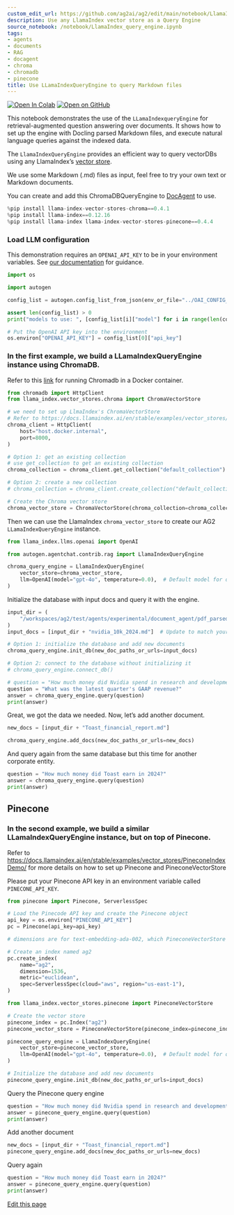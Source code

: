 ```yaml
---
custom_edit_url: https://github.com/ag2ai/ag2/edit/main/notebook/LlamaIndex_query_engine.ipynb
description: Use any LlamaIndex vector store as a Query Engine
source_notebook: /notebook/LlamaIndex_query_engine.ipynb
tags:
- agents
- documents
- RAG
- docagent
- chroma
- chromadb
- pinecone
title: Use LLamaIndexQueryEngine to query Markdown files
---
```


<a href="https://colab.research.google.com/github/ag2ai/ag2/blob/main/notebook/LlamaIndex_query_engine.ipynb" class="colab-badge" target="_blank"><img noZoom src="https://colab.research.google.com/assets/colab-badge.svg" alt="Open In Colab" /></a>
<a href="https://github.com/ag2ai/ag2/blob/main/notebook/LlamaIndex_query_engine.ipynb" class="github-badge" target="_blank"><img noZoom src="https://img.shields.io/badge/Open%20on%20GitHub-grey?logo=github" alt="Open on GitHub" /></a>




This notebook demonstrates the use of the `LLamaIndexqueryEngine` for
retrieval-augmented question answering over documents. It shows how to
set up the engine with Docling parsed Markdown files, and execute
natural language queries against the indexed data.

The `LlamaIndexQueryEngine` provides an efficient way to query vectorDBs
using any LlamaIndex’s [vector
store](https://docs.llamaindex.ai/en/stable/module_guides/storing/vector_stores/).

We use some Markdown (.md) files as input, feel free to try your own
text or Markdown documents.

You can create and add this ChromaDBQueryEngine to
[DocAgent](https://docs.ag2.ai/docs/user-guide/reference-agents/docagent)
to use.

```python
%pip install llama-index-vector-stores-chroma==0.4.1
%pip install llama-index==0.12.16
%pip install llama-index llama-index-vector-stores-pinecone==0.4.4
```

### Load LLM configuration

This demonstration requires an `OPENAI_API_KEY` to be in your
environment variables. See [our
documentation](https://docs.ag2.ai/docs/user-guide/basic-concepts/llm-configuration/llm-configuration#environment-variables)
for guidance.

```python
import os

import autogen

config_list = autogen.config_list_from_json(env_or_file="../OAI_CONFIG_LIST")

assert len(config_list) > 0
print("models to use: ", [config_list[i]["model"] for i in range(len(config_list))])

# Put the OpenAI API key into the environment
os.environ["OPENAI_API_KEY"] = config_list[0]["api_key"]
```

### In the first example, we build a LLamaIndexQueryEngine instance using ChromaDB. 

Refer to this
[link](https://docs.trychroma.com/production/containers/docker) for
running Chromadb in a Docker container.

```python
from chromadb import HttpClient
from llama_index.vector_stores.chroma import ChromaVectorStore

# we need to set up LlmaIndex's ChromaVectorStore
# Refer to https://docs.llamaindex.ai/en/stable/examples/vector_stores/chroma_metadata_filter/ for more information
chroma_client = HttpClient(
    host="host.docker.internal",
    port=8000,
)

# Option 1: get an existing collection
# use get_collection to get an existing collection
chroma_collection = chroma_client.get_collection("default_collection")

# Option 2: create a new collection
# chroma_collection = chroma_client.create_collection("default_collection")

# Create the Chroma vector store
chroma_vector_store = ChromaVectorStore(chroma_collection=chroma_collection)
```

Then we can use the LlamaIndex `chroma_vector_store` to create our AG2
`LLamaIndexQueryEngine` instance.

```python
from llama_index.llms.openai import OpenAI

from autogen.agentchat.contrib.rag import LlamaIndexQueryEngine

chroma_query_engine = LlamaIndexQueryEngine(
    vector_store=chroma_vector_store,
    llm=OpenAI(model="gpt-4o", temperature=0.0),  # Default model for querying, change if needed
)
```

Initialize the database with input docs and query it with the engine.

```python
input_dir = (
    "/workspaces/ag2/test/agents/experimental/document_agent/pdf_parsed/"  # Update to match your input directory
)
input_docs = [input_dir + "nvidia_10k_2024.md"]  # Update to match your input documents
```


```python
# Option 1: initialize the database and add new documents
chroma_query_engine.init_db(new_doc_paths_or_urls=input_docs)

# Option 2: connect to the database without initializing it
# chroma_query_engine.connect_db()
```


```python
# question = "How much money did Nvidia spend in research and development"
question = "What was the latest quarter's GAAP revenue?"
answer = chroma_query_engine.query(question)
print(answer)
```

Great, we got the data we needed. Now, let’s add another document.

```python
new_docs = [input_dir + "Toast_financial_report.md"]
```


```python
chroma_query_engine.add_docs(new_doc_paths_or_urls=new_docs)
```

And query again from the same database but this time for another
corporate entity.

```python
question = "How much money did Toast earn in 2024?"
answer = chroma_query_engine.query(question)
print(answer)
```

## Pinecone

### In the second example, we build a similar LLamaIndexQueryEngine instance, but on top of Pinecone. 

Refer to
https://docs.llamaindex.ai/en/stable/examples/vector_stores/PineconeIndexDemo/
for more details on how to set up Pinecone and PineconeVectorStore

Please put your Pinecone API key in an environment variable called
`PINECONE_API_KEY`.

```python
from pinecone import Pinecone, ServerlessSpec

# Load the Pinecode API key and create the Pinecone object
api_key = os.environ["PINECONE_API_KEY"]
pc = Pinecone(api_key=api_key)
```


```python
# dimensions are for text-embedding-ada-002, which PineconeVectorStore uses for embedding text by default

# Create an index named ag2
pc.create_index(
    name="ag2",
    dimension=1536,
    metric="euclidean",
    spec=ServerlessSpec(cloud="aws", region="us-east-1"),
)
```


```python
from llama_index.vector_stores.pinecone import PineconeVectorStore

# Create the vector store
pinecone_index = pc.Index("ag2")
pinecone_vector_store = PineconeVectorStore(pinecone_index=pinecone_index)
```


```python
pinecone_query_engine = LlamaIndexQueryEngine(
    vector_store=pinecone_vector_store,
    llm=OpenAI(model="gpt-4o", temperature=0.0),  # Default model for querying, change if needed
)
```


```python
# Initialize the database and add new documents
pinecone_query_engine.init_db(new_doc_paths_or_urls=input_docs)
```

Query the Pinecone query engine

```python
question = "How much money did Nvidia spend in research and development"
answer = pinecone_query_engine.query(question)
print(answer)
```

Add another document

```python
new_docs = [input_dir + "Toast_financial_report.md"]
pinecone_query_engine.add_docs(new_doc_paths_or_urls=new_docs)
```

Query again

```python
question = "How much money did Toast earn in 2024?"
answer = pinecone_query_engine.query(question)
print(answer)
```

<div className="edit-url-container">
    <a className="edit-url" href="https://github.com/ag2ai/ag2/edit/main/notebook/LlamaIndex_query_engine.ipynb" target='_blank'><Icon icon="pen" iconType="solid" size="13px"/> Edit this page</a>
</div>
